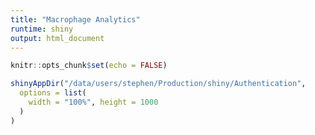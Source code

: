 ```yaml
---
title: "Macrophage Analytics"
runtime: shiny
output: html_document
---
```


```r
knitr::opts_chunk$set(echo = FALSE)
```

```r
shinyAppDir("/data/users/stephen/Production/shiny/Authentication",
  options = list(
    width = "100%", height = 1000
  )
)
```
